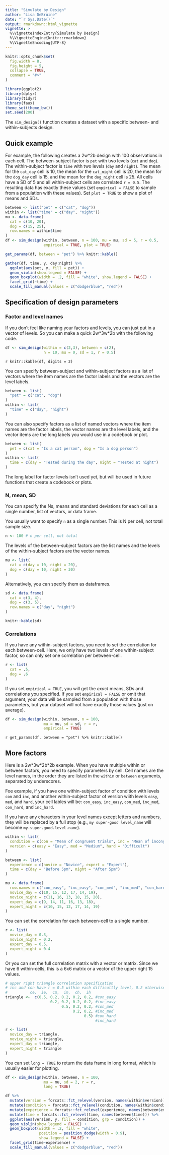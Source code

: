 ```yaml
---
title: "Simulate by Design"
author: "Lisa DeBruine"
date: "`r Sys.Date()`"
output: rmarkdown::html_vignette
vignette: >
  %\VignetteIndexEntry{Simulate by Design}
  %\VignetteEngine{knitr::rmarkdown}
  %\VignetteEncoding{UTF-8}
---
```


```r
knitr::opts_chunk$set(
  fig.width = 8,
  fig.height = 5,
  collapse = TRUE,
  comment = "#>"
)

library(ggplot2)
library(dplyr)
library(tidyr)
library(faux)
theme_set(theme_bw())
set.seed(200)
```

The `sim_design()` function creates a dataset with a specific between- and within-subjects design. 

## Quick example

For example, the following creates a 2w*2b design with 100 observations in each cell. The between-subject factor is `pet` with two levels (`cat` and `dog`). The within-subject factor is `time` with two levels (`day` and `night`). The mean for the `cat_day` cell is 10, the mean for the `cat_night` cell is 20, the mean for the `dog_day` cell is 15, and the mean for the `dog_night` cell is 25. All cells have a SD of 5 and all within-subject cells are correlated <code>r = 0.5</code>. The resulting data has exactly these values (set `empirical = FALSE` to sample from a population with these values). Set `plot = TRUE` to show a plot of means and SDs.

```r
between <- list("pet" = c("cat", "dog"))
within <- list("time" = c("day", "night"))
mu <- data.frame(
  cat = c(10, 20),
  dog = c(15, 25),
  row.names = within$time
)
df <- sim_design(within, between, n = 100, mu = mu, sd = 5, r = 0.5, 
                 empirical = TRUE, plot = TRUE)
```


```r
get_params(df, between = "pet") %>% knitr::kable()
```

```r
gather(df, time, y, day:night) %>%
  ggplot(aes(pet, y, fill = pet)) +
  geom_violin(show.legend = FALSE) +
  geom_boxplot(width = .2, fill = "white", show.legend = FALSE) +
  facet_grid(~time) +
  scale_fill_manual(values = c("dodgerblue", "red"))
```

## Specification of design parameters

### Factor and level names

If you don't feel like naming your factors and levels, you can just put in a vector of levels. So you can make a quick 2w\*3w\*2b with the following code.

```r
df <- sim_design(within = c(2,3), between = c(2), 
                 n = 10, mu = 0, sd = 1, r = 0.5)
```

`r knitr::kable(df, digits = 2)`

You can specify between-subject and within-subject factors as a list of vectors where the item names are the factor labels and the vectors are the level labels.

```r
between <- list(
  "pet" = c("cat", "dog")
)
within <- list(
  "time" = c("day", "night")
)
```

You can also specify factors as a list of named vectors where the item names are the factor labels, the vector names are the level labels, and the vector items are the long labels you would use in a codebook or plot.

```r
between <- list(
  pet = c(cat = "Is a cat person", dog = "Is a dog person")
)
within <- list(
  time = c(day = "Tested during the day", night = "Tested at night")
)
```

The long label for factor levels isn't used yet, but will be used in future functions that create a codebook or plots.


### N, mean, SD

You can specify the Ns, means and standard deviations for each cell as a single number, list of vectors, or data frame. 

You usually want to specify `n` as a single number. This is N per cell, not total sample size.

```r
n <- 100 # n per cell, not total
```

The levels of the between-subject factors are the list names and the levels of the within-subject factors are the vector names. 

```r
mu <- list(
  cat = c(day = 10, night = 20),
  dog = c(day = 10, night = 30)
)
```

Alternatively, you can specify them as dataframes.

```r
sd <- data.frame(
  cat = c(3, 4),
  dog = c(3, 5),
  row.names = c("day", "night")
)
```

```r
knitr::kable(sd)
```


### Correlations

If you have any within-subject factors, you need to set the correlation for each between-cell. Here, we only have two levels of one within-subject factor, so can only set one correlation per between-cell.

```r
r <- list(
  cat = .5,
  dog = .6
)
```

If you set `empirical = TRUE`, you will get the *exact* means, SDs and correlations you specified. If you set `empirical = FALSE` or omit that argument, your data will be sampled from a population with those parameters, but your dataset will not have exactly those values (just on average).

```r
df <- sim_design(within, between, n = 100, 
                 mu = mu, sd = sd, r = r,
                 empirical = TRUE)
```

`r get_params(df, between = "pet") %>% knitr::kable()`

## More factors

Here is a 2w\*3w\*2b\*2b example. When you have multiple within or between factors, you need to specify parameters by cell. Cell names are the level names, in the order they are listed in the `within` or `between` arguments, separated by underscores. 

Foe example, if you have one within-subject factor of condition with levels `con` and `inc`, and another within-subject factor of version wiith levels `easy`, `med`, and `hard`, your cell lables will be: `con_easy`, `inc_easy`, `con_med`, `inc_med`, `con_hard`, and `inc_hard`.

If you have any characters in your level names except letters and numbers, they will be replaced by a full stop (e.g., `my super-good level_name` will become `my.super.good.level.name`).

```r
within <- list(
  condition = c(con = "Mean of congruent trials", inc = "Mean of incongruent trials"),
  version = c(easy = "Easy", med = "Medium", hard = "Difficult")
)

between <- list(
  experience = c(novice = "Novice", expert = "Expert"),
  time = c(day = "Before 5pm", night = "After 5pm")
)

mu <- data.frame(
  row.names = c("con_easy", "inc_easy", "con_med", "inc_med", "con_hard", "inc_hard"),
  novice_day = c(10, 15, 12, 17, 14, 19),
  novice_night = c(11, 16, 13, 18, 15, 20),
  expert_day = c(9, 14, 11, 16, 13, 18),
  expert_night = c(10, 15, 12, 17, 14, 19)
)
```

You can set the correlation for each between-cell to a single number.

```r
r <- list(
  novice_day = 0.3,
  novice_night = 0.2,
  expert_day = 0.5,
  expert_night = 0.4
)
```

Or you can set the full correlation matrix with a vector or matrix. Since we have 6 within-cells, this is a 6x6 matrix or a vector of the upper right 15 values.

```r
# upper right triangle correlation specification
# inc and con have r = 0.5 within each difficultly level, 0.2 otherwise
#          ce,  ie,  cm,  im,  ch,  ih
triangle <-  c(0.5, 0.2, 0.2, 0.2, 0.2, #con_easy
                    0.2, 0.2, 0.2, 0.2, #inc_easy
                         0.5, 0.2, 0.2, #con_med
                              0.2, 0.2, #inc_med
                                   0.5) #con_hard
                                        #inc_hard

r <- list(
  novice_day = triangle,
  novice_night = triangle,
  expert_day = triangle,
  expert_night = triangle
)
```

You can set `long = TRUE` to return the data frame in long format, which is usually easier for plotting. 

```r
df <- sim_design(within, between, n = 100, 
                 mu = mu, sd = 2, r = r, 
                 long = TRUE)
```


```r
df %>%
  mutate(version = forcats::fct_relevel(version, names(within$version))) %>%
  mutate(condition = forcats::fct_relevel(condition, names(within$condition))) %>%
  mutate(experience = forcats::fct_relevel(experience, names(between$experience))) %>%
  mutate(time = forcats::fct_relevel(time, names(between$time))) %>%
  ggplot(aes(version, y, fill = condition, grp = condition)) +
  geom_violin(show.legend = FALSE) +
  geom_boxplot(width = .2, fill = "white", 
               position = position_dodge(width = 0.9), 
               show.legend = FALSE) +
  facet_grid(time~experience) +
  scale_fill_manual(values = c("dodgerblue", "red"))
```
